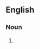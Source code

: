 ==English==

===Noun===
{{en-noun}}

# {{alternative spelling of|chamber pot}}
{{count page|[[Wiktionary:Page count]]}}